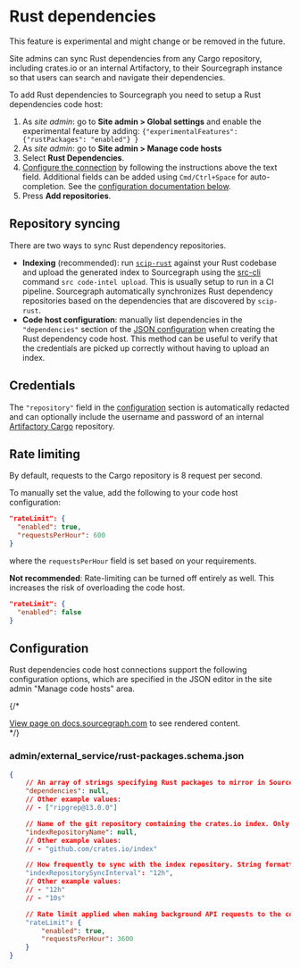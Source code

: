 # Rust dependencies

<Callout type="note">This feature is experimental and might change or be removed in the future.</Callout>


Site admins can sync Rust dependencies from any Cargo repository, including crates.io or an internal Artifactory, to their Sourcegraph instance so that users can search and navigate their dependencies.

To add Rust dependencies to Sourcegraph you need to setup a Rust dependencies code host:

1. As *site admin*: go to **Site admin > Global settings** and enable the experimental feature by adding: `{"experimentalFeatures": {"rustPackages": "enabled"} }`
1. As *site admin*: go to **Site admin > Manage code hosts**
1. Select **Rust Dependencies**.
1. [Configure the connection](#configuration) by following the instructions above the text field. Additional fields can be added using `Cmd/Ctrl+Space` for auto-completion. See the [configuration documentation below](#configuration).
1. Press **Add repositories**.

## Repository syncing

There are two ways to sync Rust dependency repositories.

* **Indexing** (recommended): run [`scip-rust`](https://sourcegraph.github.io/scip-rust/) against your Rust codebase and upload the generated index to Sourcegraph using the [src-cli](https://github.com/sourcegraph/src-cli) command `src code-intel upload`. This is usually setup to run in a CI pipeline. Sourcegraph automatically synchronizes Rust dependency repositories based on the dependencies that are discovered by `scip-rust`.
* **Code host configuration**: manually list dependencies in the `"dependencies"` section of the [JSON configuration](#configuration) when creating the Rust dependency code host. This method can be useful to verify that the credentials are picked up correctly without having to upload an index.

## Credentials

The `"repository"` field in the [configuration](#configuration) section is automatically redacted and can optionally include the username and password of an internal [Artifactory Cargo](https://www.jfrog.com/confluence/display/JFROG/Cargo+Repositories) repository.

## Rate limiting

By default, requests to the Cargo repository is 8 request per second.

To manually set the value, add the following to your code host configuration:

```json
"rateLimit": {
  "enabled": true,
  "requestsPerHour": 600
}
```

where the `requestsPerHour` field is set based on your requirements.

**Not recommended**: Rate-limiting can be turned off entirely as well.
This increases the risk of overloading the code host.

```json
"rateLimit": {
  "enabled": false
}
```

## Configuration

Rust dependencies code host connections support the following configuration options, which are specified in the JSON editor in the site admin "Manage code hosts" area.

{/* <div markdown-func=jsonschemadoc jsonschemadoc:path="admin/external_service/rust-packages.schema.json">[View page on docs.sourcegraph.com](https://docs.sourcegraph.com/integration/rust) to see rendered content.</div> */}

### admin/external_service/rust-packages.schema.json

```json
{
	// An array of strings specifying Rust packages to mirror in Sourcegraph.
	"dependencies": null,
	// Other example values:
	// - ["ripgrep@13.0.0"]

	// Name of the git repository containing the crates.io index. Only set if you intend to sync every crate from the index. Updating this setting does not trigger a sync immediately, you must wait until the next scheduled sync for the value to get picked up.
	"indexRepositoryName": null,
	// Other example values:
	// - "github.com/crates.io/index"

	// How frequently to sync with the index repository. String formatted as a Go time.Duration. The Sourcegraph server needs to be restarted to pick up a new value of this configuration option.
	"indexRepositorySyncInterval": "12h",
	// Other example values:
	// - "12h"
	// - "10s"

	// Rate limit applied when making background API requests to the configured Rust repository APIs.
	"rateLimit": {
		"enabled": true,
		"requestsPerHour": 3600
	}
}
```
